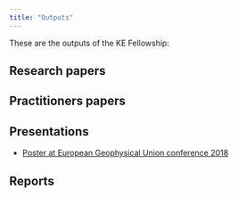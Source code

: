 ```yaml
---
title: "Outputs"
---
```


These are the outputs of the KE Fellowship:

## Research papers

   
## Practitioners papers
   
   
## Presentations
 - <a href="Poster_VNoacco_EGU_2018.pdf#" class="download" title="Download EGU poster as PDF">Poster at European Geophysical Union conference 2018</a>	


## Reports

  
  
